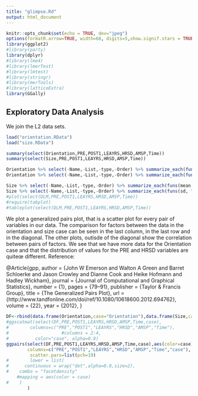 ```yaml
---
title: "glimpse.Rd"
output: html_document
---
```


```r
knitr::opts_chunk$set(echo = TRUE, dev="jpeg")
options(formatR.arrow=TRUE, width=68, digits=5,show.signif.stars = TRUE)
library(ggplot2)
#library(party)
library(dplyr)
#library(lme4)
#library(lmerTest)
#library(lmtest)
#library(stringr)
#library(merTools)
#library(latticeExtra)
library(GGally)
```

## Exploratory Data Analysis

We join the L2 data sets.

```r
load("orientation.RData")
load("size.RData")
```


```r
summary(select(Orientation,PRE,POST1,LEAYRS,HRSD,AMSP,Time))
summary(select(Size,PRE,POST1,LEAYRS,HRSD,AMSP,Time))

Orientation %>% select(-Name,-List,-type,-Order) %>% summarize_each(funs(mean, "mean", mean(., na.rm = TRUE)))
Orientation %>% select(-Name,-List,-type,-Order) %>% summarize_each(funs(sd, "sd", sd(., na.rm = TRUE)))

Size %>% select(-Name,-List,-type,-Order) %>% summarize_each(funs(mean, "mean", mean(., na.rm = TRUE)))
Size %>% select(-Name,-List,-type,-Order) %>% summarize_each(funs(sd, "sd", sd(., na.rm = TRUE)))
#plot(select(DLM,PRE,POST1,LEAYRS,HRSD,AMSP,Time))
#require(tabplot)
#tableplot(select(DLM,PRE,POST1,LEAYRS,HRSD,AMSP,Time))
```

We plot a generalized pairs plot, that is a scatter plot for every pair of variables in our data. The comparison for  factors between the data in the orientation and size case can be seen in the last column, in the last row and in the diagonal. The other plots, outisde of the diagonal show the correlation between pairs of factors. We see that we have more data for the Orientation case and that the distribution of values for the PRE and HRSD variables are quiteœ different. Reference:

@Article{gpp,
  author = {John W Emerson and Walton A Green and Barret Schloerke and Jason Crowley and Dianne Cook and Heike Hofmann and Hadley Wickham},
  journal = {Journal of Computational and Graphical Statistics},
  number = {1},
  pages = {79–91},
  publisher = {Taylor \& Francis Group},
  title = {The Generalized Pairs Plot},
  url = {http://www.tandfonline.com/doi/ref/10.1080/10618600.2012.694762},
  volume = {22},
  year = {2012},
}

```r
DF<-rbind(data.frame(Orientation,case="Orientation"),data.frame(Size,case="Size"))
#ggscatmat(select(DF,PRE,POST1,LEAYRS,HRSD,AMSP,Time,case),
#        columns=c("PRE","POST1","LEAYRS","HRSD","AMSP","Time"),
#                    #columns = 2:4, 
#          color="case", alpha=0.8)
ggpairs(select(DF,PRE,POST1,LEAYRS,HRSD,AMSP,Time,case),aes(color=case),
        columns=c("PRE","POST1","LEAYRS","HRSD","AMSP","Time","case"),
         scatter.pars=list(pch=19)
#        lower = list(
#      continuous = wrap("dot",alpha=0.8,size=2),
#    combo = "facetdensity"
    #mapping = aes(color = case)
#    )
        )
```

